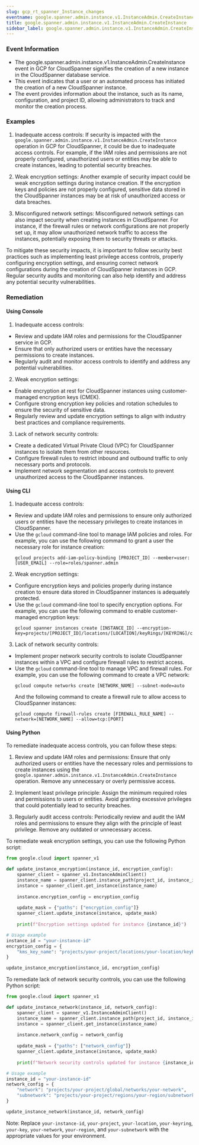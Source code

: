 ```yaml
--- 
slug: gcp_rt_spanner_Instance_changes
eventname: google.spanner.admin.instance.v1.InstanceAdmin.CreateInstance
title: google.spanner.admin.instance.v1.InstanceAdmin.CreateInstance
sidebar_label: google.spanner.admin.instance.v1.InstanceAdmin.CreateInstance
---
```

                       
### Event Information

- The google.spanner.admin.instance.v1.InstanceAdmin.CreateInstance event in GCP for CloudSpanner signifies the creation of a new instance in the CloudSpanner database service.
- This event indicates that a user or an automated process has initiated the creation of a new CloudSpanner instance.
- The event provides information about the instance, such as its name, configuration, and project ID, allowing administrators to track and monitor the creation process.


### Examples

1. Inadequate access controls: If security is impacted with the `google.spanner.admin.instance.v1.InstanceAdmin.CreateInstance` operation in GCP for CloudSpanner, it could be due to inadequate access controls. For example, if the IAM roles and permissions are not properly configured, unauthorized users or entities may be able to create instances, leading to potential security breaches.

2. Weak encryption settings: Another example of security impact could be weak encryption settings during instance creation. If the encryption keys and policies are not properly configured, sensitive data stored in the CloudSpanner instances may be at risk of unauthorized access or data breaches.

3. Misconfigured network settings: Misconfigured network settings can also impact security when creating instances in CloudSpanner. For instance, if the firewall rules or network configurations are not properly set up, it may allow unauthorized network traffic to access the instances, potentially exposing them to security threats or attacks.

To mitigate these security impacts, it is important to follow security best practices such as implementing least privilege access controls, properly configuring encryption settings, and ensuring correct network configurations during the creation of CloudSpanner instances in GCP. Regular security audits and monitoring can also help identify and address any potential security vulnerabilities.

### Remediation

#### Using Console

1. Inadequate access controls:
- Review and update IAM roles and permissions for the CloudSpanner service in GCP.
- Ensure that only authorized users or entities have the necessary permissions to create instances.
- Regularly audit and monitor access controls to identify and address any potential vulnerabilities.

2. Weak encryption settings:
- Enable encryption at rest for CloudSpanner instances using customer-managed encryption keys (CMEK).
- Configure strong encryption key policies and rotation schedules to ensure the security of sensitive data.
- Regularly review and update encryption settings to align with industry best practices and compliance requirements.

3. Lack of network security controls:
- Create a dedicated Virtual Private Cloud (VPC) for CloudSpanner instances to isolate them from other resources.
- Configure firewall rules to restrict inbound and outbound traffic to only necessary ports and protocols.
- Implement network segmentation and access controls to prevent unauthorized access to the CloudSpanner instances.

#### Using CLI

1. Inadequate access controls:
- Review and update IAM roles and permissions to ensure only authorized users or entities have the necessary privileges to create instances in CloudSpanner.
- Use the `gcloud` command-line tool to manage IAM policies and roles. For example, you can use the following command to grant a user the necessary role for instance creation:
  ```
  gcloud projects add-iam-policy-binding [PROJECT_ID] --member=user:[USER_EMAIL] --role=roles/spanner.admin
  ```

2. Weak encryption settings:
- Configure encryption keys and policies properly during instance creation to ensure data stored in CloudSpanner instances is adequately protected.
- Use the `gcloud` command-line tool to specify encryption options. For example, you can use the following command to enable customer-managed encryption keys:
  ```
  gcloud spanner instances create [INSTANCE_ID] --encryption-key=projects/[PROJECT_ID]/locations/[LOCATION]/keyRings/[KEYRING]/cryptoKeys/[KEY]
  ```

3. Lack of network security controls:
- Implement proper network security controls to isolate CloudSpanner instances within a VPC and configure firewall rules to restrict access.
- Use the `gcloud` command-line tool to manage VPC and firewall rules. For example, you can use the following command to create a VPC network:
  ```
  gcloud compute networks create [NETWORK_NAME] --subnet-mode=auto
  ```
  And the following command to create a firewall rule to allow access to CloudSpanner instances:
  ```
  gcloud compute firewall-rules create [FIREWALL_RULE_NAME] --network=[NETWORK_NAME] --allow=tcp:[PORT]
  ```

#### Using Python

To remediate inadequate access controls, you can follow these steps:

1. Review and update IAM roles and permissions: Ensure that only authorized users or entities have the necessary roles and permissions to create instances using the `google.spanner.admin.instance.v1.InstanceAdmin.CreateInstance` operation. Remove any unnecessary or overly permissive access.

2. Implement least privilege principle: Assign the minimum required roles and permissions to users or entities. Avoid granting excessive privileges that could potentially lead to security breaches.

3. Regularly audit access controls: Periodically review and audit the IAM roles and permissions to ensure they align with the principle of least privilege. Remove any outdated or unnecessary access.

To remediate weak encryption settings, you can use the following Python script:

```python
from google.cloud import spanner_v1

def update_instance_encryption(instance_id, encryption_config):
    spanner_client = spanner_v1.InstanceAdminClient()
    instance_name = spanner_client.instance_path(project_id, instance_id)
    instance = spanner_client.get_instance(instance_name)
    
    instance.encryption_config = encryption_config
    
    update_mask = {"paths": ["encryption_config"]}
    spanner_client.update_instance(instance, update_mask)
    
    print(f"Encryption settings updated for instance {instance_id}")

# Usage example
instance_id = "your-instance-id"
encryption_config = {
    "kms_key_name": "projects/your-project/locations/your-location/keyRings/your-keyring/cryptoKeys/your-key"
}

update_instance_encryption(instance_id, encryption_config)
```

To remediate lack of network security controls, you can use the following Python script:

```python
from google.cloud import spanner_v1

def update_instance_network(instance_id, network_config):
    spanner_client = spanner_v1.InstanceAdminClient()
    instance_name = spanner_client.instance_path(project_id, instance_id)
    instance = spanner_client.get_instance(instance_name)
    
    instance.network_config = network_config
    
    update_mask = {"paths": ["network_config"]}
    spanner_client.update_instance(instance, update_mask)
    
    print(f"Network security controls updated for instance {instance_id}")

# Usage example
instance_id = "your-instance-id"
network_config = {
    "network": "projects/your-project/global/networks/your-network",
    "subnetwork": "projects/your-project/regions/your-region/subnetworks/your-subnetwork"
}

update_instance_network(instance_id, network_config)
```

Note: Replace `your-instance-id`, `your-project`, `your-location`, `your-keyring`, `your-key`, `your-network`, `your-region`, and `your-subnetwork` with the appropriate values for your environment.


 